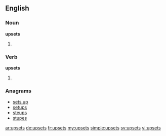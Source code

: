 ==English==

===Noun===
'''upsets'''
# {{plural of|upset}} 

===Verb===
'''upsets'''
# {{third-person singular of|upset}}

===Anagrams===
* [[sets up#English|sets up]]
* [[setups#English|setups]]
* [[steups#English|steups]]
* [[stupes#English|stupes]]

[[ar:upsets]]
[[de:upsets]]
[[fr:upsets]]
[[my:upsets]]
[[simple:upsets]]
[[sv:upsets]]
[[vi:upsets]]